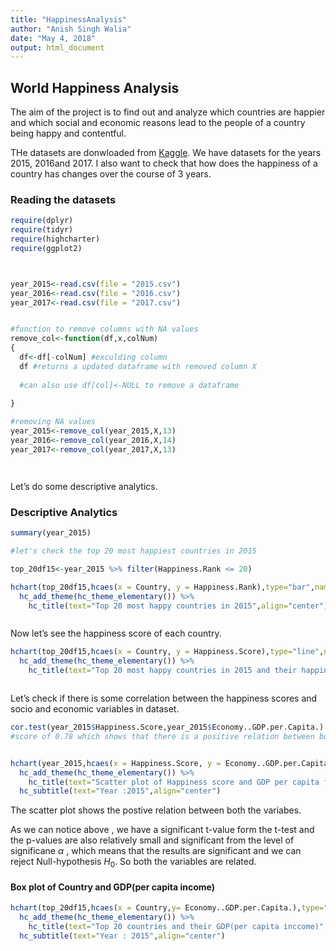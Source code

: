 ```yaml
---
title: "HappinessAnalysis"
author: "Anish Singh Walia"
date: "May 4, 2018"
output: html_document
---
```


## World Happiness Analysis


The aim of the project is to find out and analyze which countries are happier and which social and economic reasons lead to the people of a country being happy and contentful.



THe datasets are donwloaded from [Kaggle](https://www.kaggle.com/unsdsn/world-happiness/data). We have datasets for the years 2015, 2016and 2017. I also want to check that how does the happiness of a country has  changes over the course of 3 years.



### Reading the datasets


```r


require(dplyr)
require(tidyr)
require(highcharter)
require(ggplot2)



year_2015<-read.csv(file = "2015.csv")
year_2016<-read.csv(file = "2016.csv")
year_2017<-read.csv(file = "2017.csv")


#function to remove columns with NA values
remove_col<-function(df,x,colNum)
{
  df<-df[-colNum] #exculding column 
  df #returns a updated dataframe with removed column X
  
  #can also use df[col]<-NULL to remove a dataframe
  
}

#removing NA values
year_2015<-remove_col(year_2015,X,13)
year_2016<-remove_col(year_2016,X,14)
year_2017<-remove_col(year_2017,X,13)




```

Let's do some descriptive analytics.


### Descriptive Analytics

```r
summary(year_2015)

#let's check the top 20 most happiest countries in 2015

top_20df15<-year_2015 %>% filter(Happiness.Rank <= 20)

hchart(top_20df15,hcaes(x = Country, y = Happiness.Rank),type="bar",name="Rank",color="#A45A8D") %>% 
  hc_add_theme(hc_theme_elementary()) %>% 
    hc_title(text="Top 20 most happy countries in 2015",align="center") 



```


Now let's see the happiness score of each country.

```r

hchart(top_20df15,hcaes(x = Country, y = Happiness.Score),type="line",name="score",color="#E8CF1C") %>% 
  hc_add_theme(hc_theme_elementary()) %>% 
    hc_title(text="Top 20 most happy countries in 2015 and their happiness scores",align="center") 



```


Let's check if there is some correlation between the happiness scores and socio and economic variables in dataset.

```r

cor.test(year_2015$Happiness.Score,year_2015$Economy..GDP.per.Capita.)
#score of 0.78 which shows that there is a positive relation between both


hchart(year_2015,hcaes(x = Happiness.Score, y = Economy..GDP.per.Capita.),type="point",color="black") %>% 
  hc_add_theme(hc_theme_elementary()) %>% 
    hc_title(text="Scatter plot of Happiness score and GDP per capita for ",align="center") %>% 
  hc_subtitle(text="Year :2015",align="center")


```
The scatter plot shows the postive relation between both the variabes.

As we can notice above , we have a significant t-value form the t-test and the p-values are also relatively small and significant from the level of significane $\alpha$ , which means that the results are significant and we can reject Null-hypothesis $H_0$. So both the variables are related.



#### Box plot of Country and GDP(per capita income)


```r

hchart(top_20df15,hcaes(x = Country,y= Economy..GDP.per.Capita.),type="line",name="GDP",color="green") %>% 
  hc_add_theme(hc_theme_elementary()) %>% 
    hc_title(text="Top 20 countries and their GDP(per capita inccome)",align="center")  %>% 
  hc_subtitle(text="Year : 2015",align="center")


```


